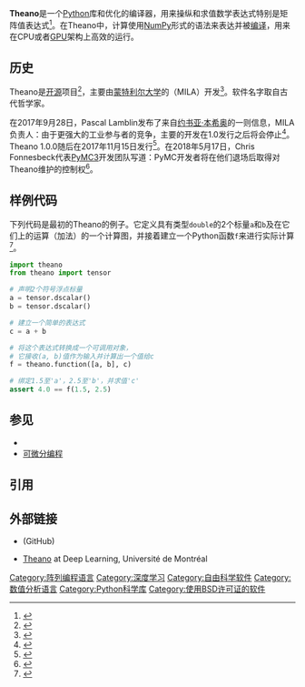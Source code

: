 {{Infobox software
| name = Theano
| logo = Theano_logo.svg
| author = 
| developer = [[蒙特利尔大学|蒙特利尔大学]]的{{en-link|蒙特利尔学习算法研究所|Montreal Institute for Learning Algorithms}}（MILA）
| released = {{Start date and age|df=yes|2007}}
| latest release version = {{LSR/wikidata}}

| repo = {{URL|https://github.com/Theano/Theano}}
| programming language = [[Python|Python]], [[CUDA|CUDA]]
| platform = [[Linux|Linux]], [[macOS|macOS]], [[Windows|Windows]]
| genre = [[机器学习|机器学习]] [[函式库|函式库]]
| license = [[BSD许可证|3条款BSD许可证]]
| website = {{URL|http://www.deeplearning.net/software/theano/}}
}}

'''Theano'''是一个[[Python|Python]]库和优化的编译器，用来操纵和求值数学表达式特别是矩阵值表达式<ref>{{cite journal |last=Bergstra |first=J. |author2=O. Breuleux |author3=F. Bastien |author4=P. Lamblin |author5=R. Pascanu |author6=G. Desjardins |author7=J. Turian |author8=D. Warde-Farley |author9=Y. Bengio |title=Theano: A CPU and GPU Math Expression Compiler |journal=Proceedings of the Python for Scientific Computing Conference (SciPy) 2010 |date=30 June 2010 |url=http://www.iro.umontreal.ca/~lisa/pointeurs/theano_scipy2010.pdf |access-date=2020-11-06 |archive-date=2020-11-01 |archive-url=https://web.archive.org/web/20201101042841/http://www.iro.umontreal.ca/~lisa/pointeurs/theano_scipy2010.pdf |dead-url=no }}</ref>。在Theano中，计算使用[[NumPy|NumPy]]形式的语法来表达并被[[编译器|编译]]，用来在CPU或者[[图形处理器通用计算|GPU]]架构上高效的运行。

==历史==
Theano是[[开放源代码|开源]]项目<ref>{{cite web|title=Github Repository|url=https://github.com/Theano/Theano/|accessdate=2020-11-06|archive-date=2020-11-16|archive-url=https://web.archive.org/web/20201116203703/https://github.com/Theano/Theano|dead-url=no}}</ref>，主要由[[蒙特利尔大学|蒙特利尔大学]]的{{en-link|蒙特利尔学习算法研究所|Montreal Institute for Learning Algorithms}}（MILA）开发<ref>{{cite web|url=http://deeplearning.net/|title=deeplearning.net|accessdate=2020-11-06|archive-date=2017-12-13|archive-url=https://web.archive.org/web/20171213184650/http://deeplearning.net/|dead-url=yes}}</ref>。软件名字取自古代哲学家{{en-link|Theano (哲学家)|Theano (philosopher)|Theano}}。

在2017年9月28日，Pascal Lamblin发布了来自[[约书亚·本希奥|约书亚·本希奥]]的一则信息，MILA负责人：由于更强大的工业参与者的竞争，主要的开发在1.0发行之后将会停止<ref>{{cite mailing list |url=https://groups.google.com/forum/#!topic/theano-users/7Poq8BZutbY |title=MILA and the future of Theano |date=28 September 2017 |accessdate=28 September 2017 |mailing-list=theano-users |last=Lamblin |first=Pascal |archive-date=2011-01-22 |archive-url=http://arquivo.pt/wayback/20110122130054/https://groups.google.com/forum/#!topic/theano-users/7Poq8BZutbY |dead-url=no }}</ref>。Theano 1.0.0随后在2017年11月15日发行<ref>{{cite web|url=http://deeplearning.net/software/theano/NEWS.html|title=Release Notes – Theano 1.0.0 documentation|accessdate=2020-11-06|archive-date=2020-09-14|archive-url=https://web.archive.org/web/20200914204342/http://deeplearning.net/software/theano/NEWS.html|dead-url=yes}}</ref>。在2018年5月17日，Chris Fonnesbeck代表[[PyMC3|PyMC3]]开发团队写道：PyMC开发者将在他们退场后取得对Theano维护的控制权<ref>{{Cite web|url=https://medium.com/@pymc_devs/theano-tensorflow-and-the-future-of-pymc-6c9987bb19d5|title=Theano, TensorFlow and the Future of PyMC|last=Developers|first=PyMC|date=2019-06-01|website=Medium|language=en|access-date=2019-08-27|archive-date=2020-08-06|archive-url=https://web.archive.org/web/20200806150843/https://medium.com/@pymc_devs/theano-tensorflow-and-the-future-of-pymc-6c9987bb19d5|dead-url=no}}</ref>。

==样例代码==
下列代码是最初的Theano的例子。它定义具有类型<code>double</code>的2个标量<code>a</code>和<code>b</code>及在它们上的运算（加法）的一个计算图，并接着建立一个Python函数<code>f</code>来进行实际计算<ref name="LISA Lab">{{cite web |title=Theano Documentation Release 1.0.0 |url=http://deeplearning.net/software/theano/theano.pdf |publisher=LISA lab, University of Montreal |accessdate=31 August 2018 |pages=22 |date=21 November 2017 |archive-date=2020-08-05 |archive-url=https://web.archive.org/web/20200805154803/http://deeplearning.net/software/theano/theano.pdf |dead-url=yes }}</ref>。

<syntaxhighlight lang="python">
import theano
from theano import tensor

# 声明2个符号浮点标量
a = tensor.dscalar()
b = tensor.dscalar()

# 建立一个简单的表达式
c = a + b

# 将这个表达式转换成一个可调用对象，
# 它接收(a, b)值作为输入并计算出一个值给c
f = theano.function([a, b], c)

# 绑定1.5至'a'，2.5至'b'，并求值'c'
assert 4.0 == f(1.5, 2.5)
</syntaxhighlight>

==参见==
* {{en-link|深度学习软件比较|Comparison of deep learning software}}
* [[可微分编程|可微分编程]]

==引用==
{{Reflist|2}}

==外部链接==
* {{Official website|https://github.com/Theano/}} (GitHub)
* [http://deeplearning.net/software/theano/ Theano]{{Wayback|url=http://deeplearning.net/software/theano/ |date=20201108233358 }} at Deep Learning, Université de Montréal

{{深度学习软件}}

[[Category:阵列编程语言|Category:阵列编程语言]]
[[Category:深度学习|Category:深度学习]]
[[Category:自由科学软件|Category:自由科学软件]]
[[Category:数值分析语言|Category:数值分析语言]]
[[Category:Python科学库|Category:Python科学库]]
[[Category:使用BSD许可证的软件|Category:使用BSD许可证的软件]]